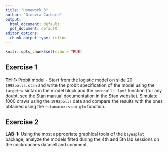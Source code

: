 ```yaml
---
title: "Homework 3"
author: "Ginevra Carbone"
output:
  html_document: default
  pdf_document: default
editor_options:
  chunk_output_type: inline
---
```


```r
knitr::opts_chunk$set(echo = TRUE)
```

## Exercise 1

**TH-1:** Probit model - Start from the logistic model on slide 20 `1992polls.stan` and write the probit specification of the model using the  `target+=` sintax in the model block and the `bernoulli_lpmf` function (for any doubt, see the Stan manual documentation in the Stan website). Simulate 1000 draws using the `1992polls` data and compare the results with the ones obtained using the `rstanarm::stan_glm` function.

## Exercise 2

**LAB-1:** Using the most appropriate graphical tools of the `bayesplot` package, analyze the models fitted during the 4th and 5th lab sessions on the cockroaches dataset and comment.